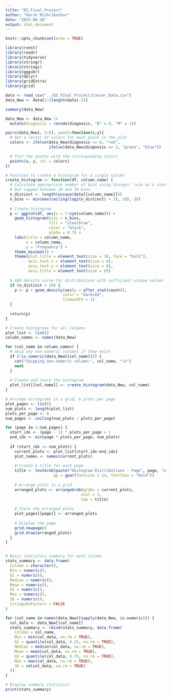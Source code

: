 ---
title: "DS_Final_Project"
author: "Harsh Mishrikotkar"
date: "2025-04-28"
output: html_document
---

```{r setup, include=FALSE}
knitr::opts_chunk$set(echo = TRUE)
```

```{r Import_Libraries}
library(rvest)
library(readr)
library(tidyverse)
library(stringr)
library(stringi)
library(ggpubr)
library(dplyr)
library(gridExtra)
library(grid)
```

```{r ImportDataSet}
data <- read_csv("../DS_FInal_Project/Cancer_Data.csv")
data_New <- data[1:(length(data)-1)]
```

```{r}
summary(data_New)

data_New <- data_New |>
  mutate(diagnosis = recode(diagnosis, "B" = 0, "M" = 1))

pairs(data_New[, 3:6], panel=function(x,y){
  # Get a vector of colors for each point in the plot
  colors <- ifelse(data_New$diagnosis == 0, "red",
                   ifelse(data_New$diagnosis == 1, "green", "blue"))

  # Plot the points with the corresponding colors
  points(x, y, col = colors)
})
```

```{r}
# Function to create a histogram for a single column
create_histogram <- function(df, column_name) {
  # Calculate appropriate number of bins using Sturges' rule as a starting point
  # but capped between 10 and 30 bins
  n_distinct <- length(unique(data[[column_name]]))
  n_bins <- min(max(ceiling(log2(n_distinct) + 1), 10), 30)
  
  # Create histogram
  p <- ggplot(df, aes(x = !!sym(column_name))) +
    geom_histogram(bins = n_bins, 
                   fill = "steelblue", 
                   color = "black",
                   alpha = 0.7) +
    labs(title = column_name,
         x = column_name,
         y = "Frequency") +
    theme_minimal() +
    theme(plot.title = element_text(size = 10, face = "bold"),
          axis.text.x = element_text(size = 8),
          axis.text.y = element_text(size = 8),
          axis.title = element_text(size = 9))
  
  # Add density curve for distributions with sufficient unique values
  if (n_distinct > 10) {
    p <- p + geom_density(aes(y = after_stat(count)), 
                         color = "darkred", 
                         linewidth = 1)
  }
  
  return(p)
}

# Create histograms for all columns
plot_list <- list()
column_names <- names(data_New)

for (col_name in column_names) {
  # Skip any non-numeric columns if they exist
  if (!is.numeric(data_New[[col_name]])) {
    cat("Skipping non-numeric column:", col_name, "\n")
    next
  }
  
  # Create and store the histogram
  plot_list[[col_name]] <- create_histogram(data_New, col_name)
}

# Arrange histograms in a grid, 8 plots per page
plot_pages <- list()
num_plots <- length(plot_list)
plots_per_page <- 8
num_pages <- ceiling(num_plots / plots_per_page)

for (page in 1:num_pages) {
  start_idx <- (page - 1) * plots_per_page + 1
  end_idx <- min(page * plots_per_page, num_plots)
  
  if (start_idx <= num_plots) {
    current_plots <- plot_list[start_idx:end_idx]
    plot_names <- names(current_plots)
    
    # Create a title for each page
    title <- textGrob(paste("Histogram Distributions - Page", page, "of", num_pages), 
                     gp = gpar(fontsize = 14, fontface = "bold"))
    
    # Arrange plots in a grid
    arranged_plots <- arrangeGrob(grobs = current_plots, 
                                 ncol = 2,
                                 top = title)
    
    # Store the arranged plots
    plot_pages[[page]] <- arranged_plots
    
    # Display the page
    grid.newpage()
    grid.draw(arranged_plots)
  }
}


# Basic statistics summary for each column
stats_summary <- data.frame(
  Column = character(),
  Min = numeric(),
  Q1 = numeric(),
  Median = numeric(),
  Mean = numeric(),
  Q3 = numeric(),
  Max = numeric(),
  SD = numeric(),
  stringsAsFactors = FALSE
)

for (col_name in names(data_New)[sapply(data_New, is.numeric)]) {
  col_data <- data_New[[col_name]]
  stats_summary <- rbind(stats_summary, data.frame(
    Column = col_name,
    Min = min(col_data, na.rm = TRUE),
    Q1 = quantile(col_data, 0.25, na.rm = TRUE),
    Median = median(col_data, na.rm = TRUE),
    Mean = mean(col_data, na.rm = TRUE),
    Q3 = quantile(col_data, 0.75, na.rm = TRUE),
    Max = max(col_data, na.rm = TRUE),
    SD = sd(col_data, na.rm = TRUE)
  ))
}

# Display summary statistics 
print(stats_summary)

```